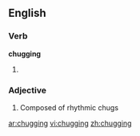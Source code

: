 ==English==

===Verb===
'''chugging'''

# {{present participle of|[[chug]]}}

===Adjective===
{{en-adj}}

# Composed of rhythmic chugs

[[ar:chugging]]
[[vi:chugging]]
[[zh:chugging]]